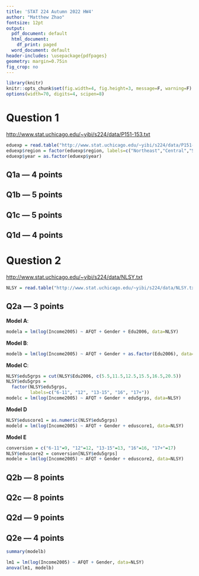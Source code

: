 ```yaml
---
title: 'STAT 224 Autumn 2022 HW4'
author: "Matthew Zhao"
fontsize: 12pt
output:
  pdf_document: default
  html_document:
    df_print: paged
  word_document: default
header-includes: \usepackage{pdfpages}
geometry: margin=0.75in
fig_crop: no
---
```


```r
library(knitr)
knitr::opts_chunk$set(fig.width=4, fig.height=3, message=F, warning=F)
options(width=70, digits=4, scipen=8)
```

# Question 1


[http://www.stat.uchicago.edu/~yibi/s224/data/P151-153.txt](http://www.stat.uchicago.edu/~yibi/s224/data/P151-153.txt)


```r
eduexp = read.table("http://www.stat.uchicago.edu/~yibi/s224/data/P151-153.txt", header=T)
eduexp$region = factor(eduexp$region, labels=c("Northeast","Central","South","West"))
eduexp$year = as.factor(eduexp$year)
```

## Q1a --- 4 points



## Q1b --- 5 points


## Q1c --- 5 points



## Q1d --- 4 points



# Question 2


[http://www.stat.uchicago.edu/~yibi/s224/data/NLSY.txt](http://www.stat.uchicago.edu/~yibi/s224/data/NLSY.txt)

```r
NLSY = read.table("http://www.stat.uchicago.edu/~yibi/s224/data/NLSY.txt", header=T)
```


## Q2a --- 3 points



**Model A**: 
```r
modela = lm(log(Income2005) ~ AFQT + Gender + Edu2006, data=NLSY)
```

**Model B**: 
```r
modelb = lm(log(Income2005) ~ AFQT + Gender + as.factor(Edu2006), data=NLSY)
```

**Model C**: 
```r
NLSY$edu5grps = cut(NLSY$Edu2006, c(5.5,11.5,12.5,15.5,16.5,20.5))
NLSY$edu5grps = 
  factor(NLSY$edu5grps,
         labels=c("6-11", "12", "13-15", "16", "17+"))
modelc = lm(log(Income2005) ~ AFQT + Gender + edu5grps, data=NLSY)
```

**Model D**

```r
NLSY$eduscore1 = as.numeric(NLSY$edu5grps)
modeld = lm(log(Income2005) ~ AFQT + Gender + eduscore1, data=NLSY)
```

**Model E**
```r
conversion = c("6-11"=9, "12"=12, "13-15"=13, "16"=16, "17+"=17)
NLSY$eduscore2 = conversion[NLSY$edu5grps]
modele = lm(log(Income2005) ~ AFQT + Gender + eduscore2, data=NLSY)
```

## Q2b --- 8 points



## Q2c --- 8 points



## Q2d --- 9 points



## Q2e --- 4 points


```r
summary(modelb)
```

```r
lm1 = lm(log(Income2005) ~ AFQT + Gender, data=NLSY)
anova(lm1, modelb)
```
